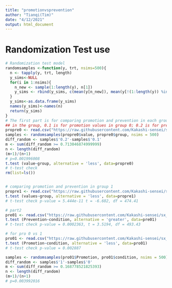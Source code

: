```yaml
---
title: "promotionvsprevention"
author: "Tianqi(Tim)"
date: "4/12/2021"
output: html_document
---
```

# Randomization Test use

```r
# Randomization test model
randomsamples <-function(y, trt, nsims=500){
  n <- tapply(y, trt, length)
  y_sims<-NULL
  for(i in 1:nsims){
    n_new <- sample(1:length(y), n[1])
    y_sims <- rbind(y_sims, c(mean(y[n_new]), mean(y[!(1:length(y)) %in% n_new])))
  }
  y_sims<-as.data.frame(y_sims)
  names(y_sims)<-names(n)
  return(y_sims)
}
# The first part is for comparing promotion and prevention in each group
## in the group, 0.1 is for promotion values in group 0; 0.2 is for prevention values in group 0
propre0 <- read.csv("https://raw.githubusercontent.com/Kakashi-sensei/sx_PromotionVsPrevention/main/propre0.csv?token=ANA4JWJOEH4IRNHFYHRT7GTAOPTXG", header=TRUE)
samples <- randomsamples(propre0$value, propre0$group, nsims = 500)
diff_random <- samples$'0.2'-samples$'0.1'
m <- sum(diff_random >= 0.713046874999999)
n <- length(diff_random)
(m+1)/(n+1)
# p=0.001996008
t.test (value~group, alternative = 'less', data=propre0)
# t-test check
rm(list=ls())


# comparing promotion and prevention in group 1
propre1 <- read.csv("https://raw.githubusercontent.com/Kakashi-sensei/sx_PromotionVsPrevention/main/propre1.csv", header=TRUE)
t.test (values~group, alternative = 'less', data=propre1)
# t-test check p-value = 5.444e-11 t = -6.602, df = 474.41

# part2 
pre01 <- read.csv("https://raw.githubusercontent.com/Kakashi-sensei/sx_PromotionVsPrevention/main/pre01.csv", header=TRUE)
t.test (Prevention~condition, alternative = 'greater', data=pre01)
# t-test check p-value = 0.0002363, t = 3.5194, df = 493.43

# for pro 0 vs 1
pro01 <- read.csv("https://raw.githubusercontent.com/Kakashi-sensei/sx_PromotionVsPrevention/main/pro01.csv", header=TRUE)
t.test (Promotion~condition, alternative = 'less', data=pro01)
# t-test check p-value = 0.002887

samples <- randomsamples(pro01$Promotion, pro01$condition, nsims = 500)
diff_random <- samples$'1'-samples$'0'
m <- sum(diff_random >= 0.168778521825393)
n <- length(diff_random)
(m+1)/(n+1)
# p=0.003992016
```


